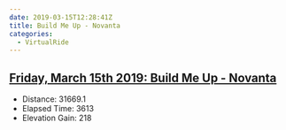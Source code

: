 ```yaml
---
date: 2019-03-15T12:28:41Z
title: Build Me Up - Novanta
categories:
  - VirtualRide
---
```


## [Friday, March 15th 2019: Build Me Up - Novanta](https://www.strava.com/activities/2214831402)
  * Distance: 31669.1
  * Elapsed Time: 3613
  * Elevation Gain: 218